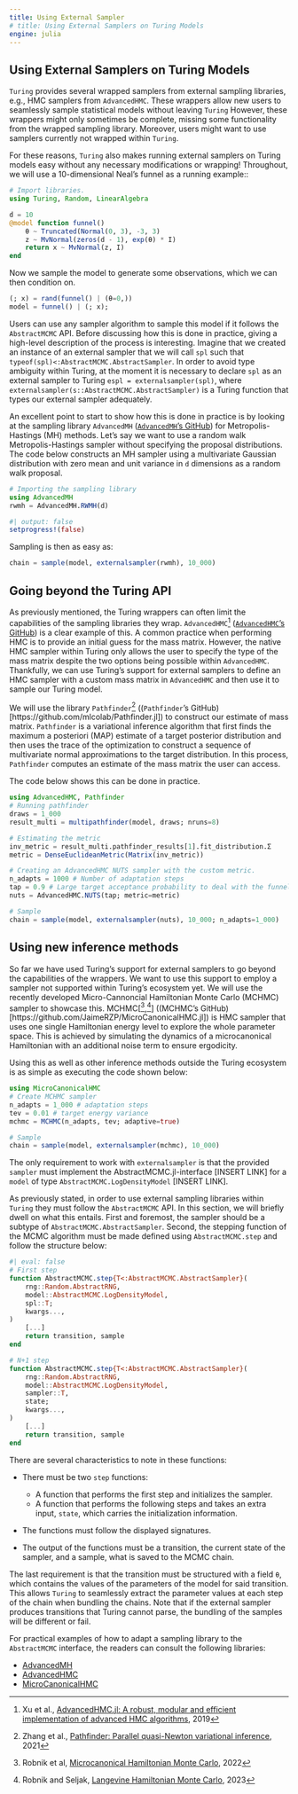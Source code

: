 ```yaml
---
title: Using External Sampler
# title: Using External Samplers on Turing Models
engine: julia
---
```


## Using External Samplers on Turing Models

`Turing` provides several wrapped samplers from external sampling libraries, e.g., HMC samplers from `AdvancedHMC`.
These wrappers allow new users to seamlessly sample statistical models without leaving `Turing`
However, these wrappers might only sometimes be complete, missing some functionality from the wrapped sampling library.
Moreover, users might want to use samplers currently not wrapped within `Turing`.

For these reasons, `Turing` also makes running external samplers on Turing models easy without any necessary modifications or wrapping!
Throughout, we will use a 10-dimensional Neal's funnel as a running example::

```julia
# Import libraries.
using Turing, Random, LinearAlgebra

d = 10
@model function funnel()
    θ ~ Truncated(Normal(0, 3), -3, 3)
    z ~ MvNormal(zeros(d - 1), exp(θ) * I)
    return x ~ MvNormal(z, I)
end
```

Now we sample the model to generate some observations, which we can then condition on.

```julia
(; x) = rand(funnel() | (θ=0,))
model = funnel() | (; x);
```

Users can use any sampler algorithm to sample this model if it follows the `AbstractMCMC` API.
Before discussing how this is done in practice, giving a high-level description of the process is interesting.
Imagine that we created an instance of an external sampler that we will call `spl` such that `typeof(spl)<:AbstractMCMC.AbstractSampler`.
In order to avoid type ambiguity within Turing, at the moment it is necessary to declare `spl` as an external sampler to Turing `espl = externalsampler(spl)`, where `externalsampler(s::AbstractMCMC.AbstractSampler)` is a Turing function that types our external sampler adequately.

An excellent point to start to show how this is done in practice is by looking at the sampling library `AdvancedMH` ([`AdvancedMH`'s GitHub](https://github.com/TuringLang/AdvancedMH.jl)) for Metropolis-Hastings (MH) methods.
Let's say we want to use a random walk Metropolis-Hastings sampler without specifying the proposal distributions.
The code below constructs an MH sampler using a multivariate Gaussian distribution with zero mean and unit variance in `d` dimensions as a random walk proposal.

```julia
# Importing the sampling library
using AdvancedMH
rwmh = AdvancedMH.RWMH(d)
```

```julia
#| output: false
setprogress!(false)
```

Sampling is then as easy as:


```julia
chain = sample(model, externalsampler(rwmh), 10_000)
```

## Going beyond the Turing API

As previously mentioned, the Turing wrappers can often limit the capabilities of the sampling libraries they wrap.
`AdvancedHMC`[^1] ([`AdvancedHMC`'s GitHub](https://github.com/TuringLang/AdvancedHMC.jl)) is a clear example of this. A common practice when performing HMC is to provide an initial guess for the mass matrix.
However, the native HMC sampler within Turing only allows the user to specify the type of the mass matrix despite the two options being possible within `AdvancedHMC`.
Thankfully, we can use Turing's support for external samplers to define an HMC sampler with a custom mass matrix in `AdvancedHMC` and then use it to sample our Turing model.

We will use the library `Pathfinder`[^2] ((`Pathfinder`'s GitHub)[https://github.com/mlcolab/Pathfinder.jl]) to construct our estimate of mass matrix.
`Pathfinder` is a variational inference algorithm that first finds the maximum a posteriori (MAP) estimate of a target posterior distribution and then uses the trace of the optimization to construct a sequence of multivariate normal approximations to the target distribution.
In this process, `Pathfinder` computes an estimate of the mass matrix the user can access.

The code below shows this can be done in practice.

```julia
using AdvancedHMC, Pathfinder
# Running pathfinder
draws = 1_000
result_multi = multipathfinder(model, draws; nruns=8)

# Estimating the metric
inv_metric = result_multi.pathfinder_results[1].fit_distribution.Σ
metric = DenseEuclideanMetric(Matrix(inv_metric))

# Creating an AdvancedHMC NUTS sampler with the custom metric.
n_adapts = 1000 # Number of adaptation steps
tap = 0.9 # Large target acceptance probability to deal with the funnel structure of the posterior
nuts = AdvancedHMC.NUTS(tap; metric=metric)

# Sample
chain = sample(model, externalsampler(nuts), 10_000; n_adapts=1_000)
```

## Using new inference methods

So far we have used Turing's support for external samplers to go beyond the capabilities of the wrappers.
We want to use this support to employ a sampler not supported within Turing's ecosystem yet.
We will use the recently developed Micro-Cannoncial Hamiltonian Monte Carlo (MCHMC) sampler to showcase this.
MCHMC[[^3],[^4]] ((MCHMC's GitHub)[https://github.com/JaimeRZP/MicroCanonicalHMC.jl]) is HMC sampler that uses one single Hamiltonian energy level to explore the whole parameter space.
This is achieved by simulating the dynamics of a microcanonical Hamiltonian with an additional noise term to ensure ergodicity.

Using this as well as other inference methods outside the Turing ecosystem is as simple as executing the code shown below:

```julia
using MicroCanonicalHMC
# Create MCHMC sampler
n_adapts = 1_000 # adaptation steps
tev = 0.01 # target energy variance
mchmc = MCHMC(n_adapts, tev; adaptive=true)

# Sample
chain = sample(model, externalsampler(mchmc), 10_000)
```

The only requirement to work with `externalsampler` is that the provided `sampler` must implement the AbstractMCMC.jl-interface [INSERT LINK] for a `model` of type `AbstractMCMC.LogDensityModel` [INSERT LINK].

As previously stated, in order to use external sampling libraries within `Turing` they must follow the `AbstractMCMC` API.
In this section, we will briefly dwell on what this entails.
First and foremost, the sampler should be a subtype of `AbstractMCMC.AbstractSampler`.
Second, the stepping function of the MCMC algorithm must be made defined using `AbstractMCMC.step` and follow the structure below:

```julia
#| eval: false
# First step
function AbstractMCMC.step{T<:AbstractMCMC.AbstractSampler}(
    rng::Random.AbstractRNG,
    model::AbstractMCMC.LogDensityModel,
    spl::T;
    kwargs...,
)
    [...]
    return transition, sample
end

# N+1 step
function AbstractMCMC.step{T<:AbstractMCMC.AbstractSampler}(
    rng::Random.AbstractRNG,
    model::AbstractMCMC.LogDensityModel,
    sampler::T,
    state;
    kwargs...,
) 
    [...]
    return transition, sample
end
```

There are several characteristics to note in these functions:

  - There must be two `step` functions:
    
      + A function that performs the first step and initializes the sampler.
      + A function that performs the following steps and takes an extra input, `state`, which carries the initialization information.

  - The functions must follow the displayed signatures.
  - The output of the functions must be a transition, the current state of the sampler, and a sample, what is saved to the MCMC chain.

The last requirement is that the transition must be structured with a field `θ`, which contains the values of the parameters of the model for said transition.
This allows `Turing` to seamlessly extract the parameter values at each step of the chain when bundling the chains.
Note that if the external sampler produces transitions that Turing cannot parse, the bundling of the samples will be different or fail.

For practical examples of how to adapt a sampling library to the `AbstractMCMC` interface, the readers can consult the following libraries:

  - [AdvancedMH](https://github.com/TuringLang/AdvancedMH.jl/blob/458a602ac32a8514a117d4c671396a9ba8acbdab/src/mh-core.jl#L73-L115)
  - [AdvancedHMC](https://github.com/TuringLang/AdvancedHMC.jl/blob/762e55f894d142495a41a6eba0eed9201da0a600/src/abstractmcmc.jl#L102-L170)
  - [MicroCanonicalHMC](https://github.com/JaimeRZP/MicroCanonicalHMC.jl/blob/master/src/abstractmcmc.jl)


[^1]: Xu et al., [AdvancedHMC.jl: A robust, modular and efficient implementation of advanced HMC algorithms](http://proceedings.mlr.press/v118/xu20a/xu20a.pdf), 2019
[^2]: Zhang et al., [Pathfinder: Parallel quasi-Newton variational inference](https://arxiv.org/abs/2108.03782), 2021
[^3]: Robnik et al, [Microcanonical Hamiltonian Monte Carlo](https://arxiv.org/abs/2212.08549), 2022
[^4]: Robnik and Seljak, [Langevine Hamiltonian Monte Carlo](https://arxiv.org/abs/2303.18221), 2023